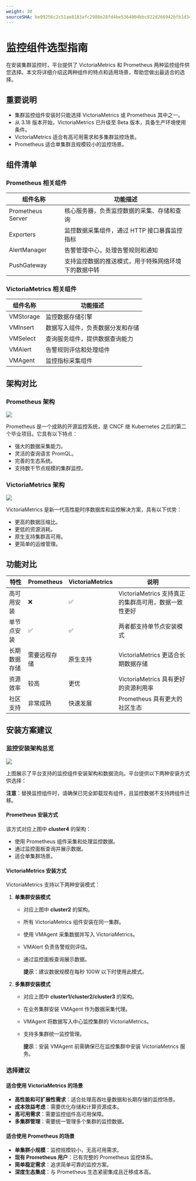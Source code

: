 ```yaml
---
weight: 30
sourceSHA: be99256c2c51ae8183afc2988e28fd4be5364004bbc822d266942bfb1d34c279
---
```


# 监控组件选型指南

在安装集群监控时，平台提供了 VictoriaMetrics 和 Prometheus 两种监控组件供您选择。本文将详细介绍这两种组件的特点和适用场景，帮助您做出最适合的选择。

## 重要说明

- 集群监控组件安装时只能选择 VictoriaMetrics 或 Prometheus 其中之一。
- 从 3.18 版本开始，VictoriaMetrics 已升级至 Beta 版本，具备生产环境使用条件。
- VictoriaMetrics 适合有高可用需求和多集群监控场景。
- Prometheus 适合单集群且规模较小的监控场景。

## 组件清单

### Prometheus 相关组件

| 组件名称         | 功能描述                                                       |
|------------------|--------------------------------------------------------------|
| Prometheus Server | 核心服务器，负责监控数据的采集、存储和查询                  |
| Exporters         | 监控数据采集组件，通过 HTTP 接口暴露监控指标                |
| AlertManager      | 告警管理中心，处理告警规则和通知                              |
| PushGateway       | 支持监控数据的推送模式，用于特殊网络环境下的数据中转         |

### VictoriaMetrics 相关组件

| 组件名称    | 功能描述                                               |
|-------------|------------------------------------------------------|
| VMStorage   | 监控数据存储引擎                                     |
| VMInsert    | 数据写入组件，负责数据分发和存储                     |
| VMSelect    | 查询服务组件，提供数据查询能力                       |
| VMAlert     | 告警规则评估和处理组件                               |
| VMAgent     | 监控指标采集组件                                     |

## 架构对比

### Prometheus 架构

![](../assets/prometheus_flow.png)

Prometheus 是一个成熟的开源监控系统，是 CNCF 继 Kubernetes 之后的第二个毕业项目。它具有以下特点：

- 强大的数据采集能力。
- 灵活的查询语言 PromQL。
- 完善的生态系统。
- 支持数千节点规模的集群监控。

### VictoriaMetrics 架构

![](../assets/vm_flow.png)

VictoriaMetrics 是新一代高性能时序数据库和监控解决方案，具有以下优势：

- 更高的数据压缩比。
- 更低的资源消耗。
- 原生支持集群高可用。
- 更简单的运维管理。

## 功能对比

| 特性                        | Prometheus              | VictoriaMetrics    | 说明                                                                          |
|-----------------------------|-------------------------|--------------------|--------------------------------------------------------------------------------|
| 高可用安装                  | ❌                      | ✅                  | VictoriaMetrics 支持真正的集群高可用，数据一致性更好                          |
| 单节点安装                  | ✅                      | ✅                  | 两者都支持单节点安装模式                                                        |
| 长期数据存储                | 需要远程存储           | 原生支持           | VictoriaMetrics 更适合长期数据存储                                            |
| 资源效率                    | 较高                   | 更优               | VictoriaMetrics 具有更好的资源利用率                                          |
| 社区支持                    | 非常成熟               | 快速发展           | Prometheus 具有更大的社区生态                                                  |

## 安装方案建议

### 监控安装架构总览

![](../assets/vm_prometheus_flow.png)

上图展示了平台支持的监控组件安装架构和数据流向。平台提供以下两种安装方式供选择：

**注意**：替换监控组件时，请确保已完全卸载现有组件，且监控数据不支持跨组件迁移。

#### Prometheus 安装方式

该方式对应上图中 **cluster4** 的架构：

- 使用 Prometheus 组件采集和处理监控数据。
- 通过监控面板查询并展示数据。
- 适合单集群场景。

#### VictoriaMetrics 安装方式

VictoriaMetrics 支持以下两种安装模式：

1. **单集群安装模式**
   - 对应上图中 **cluster2** 的架构。
   - 所有 VictoriaMetrics 组件安装在同一集群。
   - 使用 VMAgent 采集数据并写入 VictoriaMetrics。
   - VMAlert 负责告警规则评估。
   - 通过监控面板查询展示数据。

     **提示**：建议数据规模在每秒 100W 以下时使用此模式。

2. **多集群安装模式**
   - 对应上图中 **cluster1/cluster2/cluster3** 的架构。
   - 在业务集群安装 VMAgent 作为数据采集代理。
   - VMAgent 将数据写入中心监控集群的 VictoriaMetrics。
   - 支持多集群统一监控管理。

     **提示**：安装 VMAgent 前需确保已在监控集群中安装 VictoriaMetrics 服务。

### 选择建议

#### 适合使用 VictoriaMetrics 的场景

- **高性能和可扩展性需求**：适合处理高吞吐量数据和长期存储的监控场景。
- **成本效益考虑**：需要优化存储和计算资源成本。
- **高可用需求**：需要监控组件高可用保障。
- **多集群管理**：需要统一管理多个集群的监控数据。

#### 适合使用 Prometheus 的场景

- **单集群小规模**：监控规模较小，无高可用需求。
- **现有 Prometheus 用户**：已有完整的 Prometheus 监控体系。
- **简单稳定需求**：追求简单可靠的监控方案。
- **深度生态集成**：与 Prometheus 生态紧密集成且迁移成本高。
